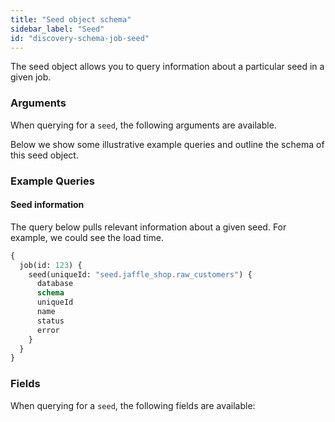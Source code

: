 ```yaml
---
title: "Seed object schema"
sidebar_label: "Seed"
id: "discovery-schema-job-seed"
---
```



The seed object allows you to query information about a particular seed in a given job.

### Arguments

When querying for a `seed`, the following arguments are available.

<NodeArgsTable parent="JobNode" name="seed" />

Below we show some illustrative example queries and outline the schema of this seed object.

### Example Queries

#### Seed information

The query below pulls relevant information about a given seed. For example, we could see the load time.

```graphql
{
  job(id: 123) {
    seed(uniqueId: "seed.jaffle_shop.raw_customers") {
      database
      schema
      uniqueId
      name
      status
      error
    }
  }
}
```

### Fields

When querying for a `seed`, the following fields are available:

<SchemaTable nodeName="SeedNode" />
